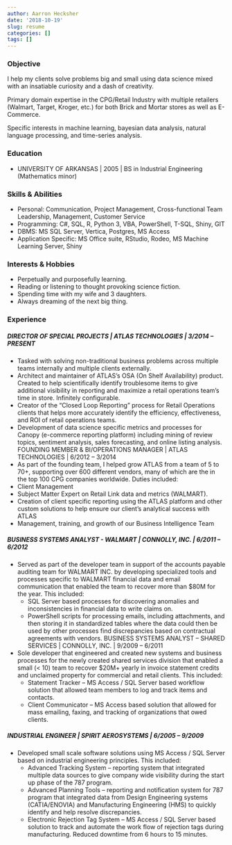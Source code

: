 ```yaml
---
author: Aarron Hecksher
date: '2018-10-19'
slug: resume
categories: []
tags: []
---
```


### Objective
I help my clients solve problems big and small using data science mixed with an insatiable curiosity and a dash of creativity.

Primary domain expertise in the CPG/Retail Industry with multiple retailers (Walmart, Target, Kroger, etc.) for both Brick and Mortar stores as well as E-Commerce. 

Specific interests in machine learning, bayesian data analysis, natural language processing, and time-series analysis.

### Education
* UNIVERSITY OF ARKANSAS | 2005 | BS in Industrial Engineering (Mathematics minor)

### Skills & Abilities
* Personal: Communication, Project Management, Cross-functional Team Leadership, Management, Customer Service
* Programming: C#, SQL, R, Python 3, VBA, PowerShell, T-SQL, Shiny, GIT
* DBMS: MS SQL Server, Vertica, Postgres, MS Access
* Application Specific: MS Office suite, RStudio, Rodeo, MS Machine Learning Server, Shiny

### Interests & Hobbies
* Perpetually and purposefully learning.
* Reading or listening to thought provoking science fiction.
* Spending time with my wife and 3 daughters.
* Always dreaming of the next big thing.

### Experience
##### DIRECTOR OF SPECIAL PROJECTS | ATLAS TECHNOLOGIES | 3/2014 – PRESENT
* Tasked with solving non-traditional business problems across multiple teams internally and multiple clients externally.
* Architect and maintainer of ATLAS’s OSA (On Shelf Availability) product. Created to help scientifically identify troublesome items to give additional visibility in reporting and maximize a retail operations team’s time in store. Infinitely configurable.
* Creator of the “Closed Loop Reporting” process for Retail Operations clients that helps more accurately identify the efficiency, effectiveness, and ROI of retail operations teams.
* Development of data science specific metrics and processes for Canopy (e-commerce reporting platform) including mining of review topics, sentiment analysis, sales forecasting, and online listing analysis. 
FOUNDING MEMBER & BI/OPERATIONS MANAGER | ATLAS TECHNOLOGIES | 6/2012 – 3/2014
* As part of the founding team, I helped grow ATLAS from a team of 5 to 70+, supporting over 600 different vendors, many of which are the in the top 100  CPG companies worldwide.
Duties included:
* Client Management
* Subject Matter Expert on Retail Link data and metrics (WALMART).
* Creation of client specific reporting using the ATLAS platform and other custom solutions to help ensure our client's analytical success with ATLAS
* Management, training, and growth of our Business Intelligence Team

##### BUSINESS SYSTEMS ANALYST - WALMART | CONNOLLY, INC. | 6/2011 – 6/2012
* Served as part of the developer team in support of the accounts payable auditing team for WALMART INC. by developing specialized tools and processes specific to WALMART financial data and email communication that enabled the team to recover more than $80M for the year.  This included: 
    + SQL Server based processes for discovering anomalies and inconsistencies in financial data to write claims on. 
    + PowerShell scripts for processing emails, including attachments, and then storing it in standardized tables where the data could then be used by other processes find discrepancies based on contractual agreements with vendors.
BUSINESS SYSTEMS ANALYST – SHARED SERVICES | CONNOLLY, INC. | 9/2009 – 6/2011
* Sole developer that engineered and created new systems and business processes for the newly created shared services division that enabled a small (< 10) team to recover $20M+ yearly in invoice statement credits and unclaimed property for commercial and retail clients.  This included:
    + Statement Tracker – MS Access / SQL Server based workflow solution that allowed team members to log and track items and contacts.
    + Client Communicator – MS Access based solution that allowed for mass emailing, faxing, and tracking of organizations that owed clients.

##### INDUSTRIAL ENGINEER | SPIRIT AEROSYSTEMS | 6/2005 – 9/2009
* Developed small scale software solutions using MS Access / SQL Server based on industrial engineering principles.  This included:
    + Advanced Tracking System – reporting system that integrated multiple data sources to give company wide visibility during the start up phase of the 787 program.
    + Advanced Planning Tools – reporting and notification system for 787 program that integrated data from Design Engineering systems (CATIA/ENOVIA) and Manufacturing Engineering (HMS) to quickly identify and help resolve discrepancies.
    + Electronic Rejection Tag System – MS Access / SQL Server based solution to track and automate the work flow of rejection tags during manufacturing.  Reduced downtime from 6 hours to 15 minutes.
